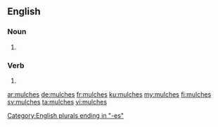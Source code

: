 {{also|Mulches}}
==English==

===Noun===
{{head|en|noun plural form}}

# {{plural of|mulch|lang=en}}

===Verb===
{{head|en|verb form}}

# {{en-third-person singular of|mulch}}

[[Category:English plurals ending in "-es"]]

[[ar:mulches]]
[[de:mulches]]
[[fr:mulches]]
[[ku:mulches]]
[[my:mulches]]
[[fi:mulches]]
[[sv:mulches]]
[[ta:mulches]]
[[vi:mulches]]